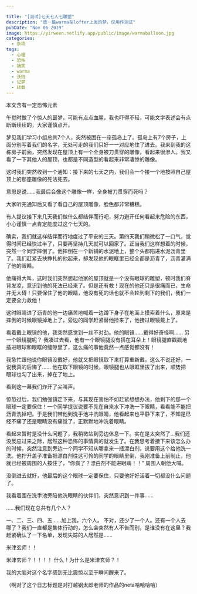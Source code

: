 ---

title: "[测试]七天七人七雕塑"
description: "放一篇warma在lofter上发的梦，仅用作测试"
pubDate: "Nov 06 2019"
image: https://yirween.netlify.app/public/image/warmaballoon.jpg
categories:
  - 杂项
tags:
  - 心理
  - 恐怖
  - 搞笑
  - warma
  - 沃玛
  - 记梦
  - 转载
---


<Info>本文含有一定恐怖元素</Info>

午觉时做了个惊人的噩梦，可能有点点血腥，我也吓得不轻，可能文字表述会有点断断续续的，大家谨慎点开。


梦见我们学习小组总共7个人，突然被困在一座孤岛上了。孤岛上有7个房子，上面分别写着我们的名字，无处可走的我们只好一一对应地住了进去。我来到我的这栋房子前面，突然发现在屋顶上有一个全身被刀贯穿的雕像，看起来很渗人。我又看了一下其他人的屋顶，也都是不同造型的看起来非常凄惨的雕像。

这时我们突然收到一个通知：接下来的七天之内，我们会一个接一个地按照自己屋顶上的那座雕像的死法死去。

意思是说……我最后会像这个雕像一样，全身被刀贯穿而死吗？

大家听完通知后又看了看自己的屋顶雕像，脸色都非常糟糕。

有人提议接下来几天我们做什么都结伴而行吧，努力避开任何看起来危险的东西，小心谨慎一点肯定能度过这个七天的。

确实，我们就这样结伴而行地度过了平安的三天。第四天我们稍微松了一口气，觉得时间已经快过半了，只要再坚持几天就可以回家了。正当我们这样想着的时候，突然一个同学摔倒了。他摔倒在一个新铺的水泥地上，整个头都陷进水泥沥青里了。我们赶紧去扶挣扎的他起来，却发现他的眼眶里已经全都是沥青了，沥青灌满了他的眼睛。

他痛得大叫，这时我们突然想起他家的屋顶就是一个没有眼球的雕塑，顿时我们脊背发凉，意识到他的死法已经来了。但是还有救！现在的他还只是很痛而已，生命并无大碍！只要保住了他的眼睛，他没有死的话也就不会轮到剩下的我们，我们一定要全力救他！

这时眼睛进了沥青的他一边痛苦地喊着一边蹲下身子在地面上摸索着什么，原来是摔倒的时候眼镜掉地上了，旁边的同学赶紧替他捡来了，他接过眼镜戴上了。

看着戴上眼镜的他，我突然感觉到一丝不对劲。他的眼镜……戴得好奇怪啊…… 另一个眼镜腿呢？ 我凑过去看，他有一个眼镜腿没有搭在耳朵上！眼镜腿直戳戳地插进眼球和眼眶的缝隙里了，这么痛的事他竟然一点感觉都没有！

我急忙跟他说你眼镜没戴好，他就又把眼镜取下来打算重新戴。这么不说还好，一说我真的后悔了…… 他在取下眼镜的时候，眼镜腿也从眼眶里拔了出来，顺势把眼球也勾了出来，掉在了地上。

看到这一幕我们炸开了尖叫声。

惊恐过后，我们勉强镇定下来，与其现在害怕不如赶紧想想办法，他剩下的那一个眼球一定要保住！一个同学提议说要不先在自来水下冲洗一下眼睛，看看能不能把沥青洗掉吧。于是我们带他到洗手池冲洗眼睛，他看起来也平静下来了，不知是已经不痛了还是眼睛没有痛觉了，正默默地冲洗着眼睛。

看起来暂时是没什么问题了，我稍微站到旁边休息一下。实在是太突然了…我们还没反应过来之际，居然这种恐怖的事情真的就发生了。在我思考着接下来该怎么办的时候，突然注意到旁边一个同学不知从哪拿来一瓶漂白剂，说要用这个给他洗一洗。他拧开盖子准备把漂白剂往这可怜的同学的眼睛里倒，我刚准备上前制止，他就已经被周围的人按住了，“你疯了？漂白剂不能进眼睛！！” 周围人朝他大喊。

没倒进去就好，他最后的这个眼球一定要保住，只要他好好活着一切都没什么问题了。

我看着围在洗手池旁陪他洗眼睛的伙伴们，突然意识到一件事……

……我们现在总共有几个人？

一、二、三、四、五……加上我，六个人。 不对，还少了一个人。还有一个人去哪了？我们一直都是集体行动的，怎么会突然有人不告而别，是谁没有在这里？我赶紧确认了一下名单，发现失踪的人居然是……

米津玄师！！

米津玄师？！！！！ 什么！为什么是米津玄师？！

我的大脑对这个名字感到无比震惊以至于瞬间醒来了。



（啊对了这个日志标题是对打越钢太郎老师的作品的neta哈哈哈哈）
